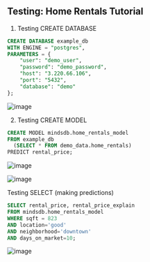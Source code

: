 ## Testing: Home Rentals Tutorial

1. Testing CREATE DATABASE
```sql
CREATE DATABASE example_db
WITH ENGINE = "postgres",
PARAMETERS = {
    "user": "demo_user",
    "password": "demo_password",
    "host": "3.220.66.106",
    "port": "5432",
    "database": "demo"
};

```

![image](https://github.com/nitin-pandita/mindsdb/assets/91310284/ad26b1a7-3a72-49cc-ac52-38797366b104)



2. Testing CREATE MODEL
```sql
CREATE MODEL mindsdb.home_rentals_model
FROM example_db
  (SELECT * FROM demo_data.home_rentals)
PREDICT rental_price;

```

![image](https://github.com/nitin-pandita/mindsdb/assets/91310284/f01875cd-ccef-4ab0-8a33-30a053eb2761)

![image](https://github.com/nitin-pandita/mindsdb/assets/91310284/9bb8de4f-9655-4f12-91c2-d9a541bf83aa)


Testing SELECT (making predictions)
```sql
SELECT rental_price, rental_price_explain
FROM mindsdb.home_rentals_model
WHERE sqft = 823
AND location='good'
AND neighborhood='downtown'
AND days_on_market=10;
```

![image](https://github.com/nitin-pandita/mindsdb/assets/91310284/94824c46-34aa-446f-bb1b-bdd8fc680a8c)
